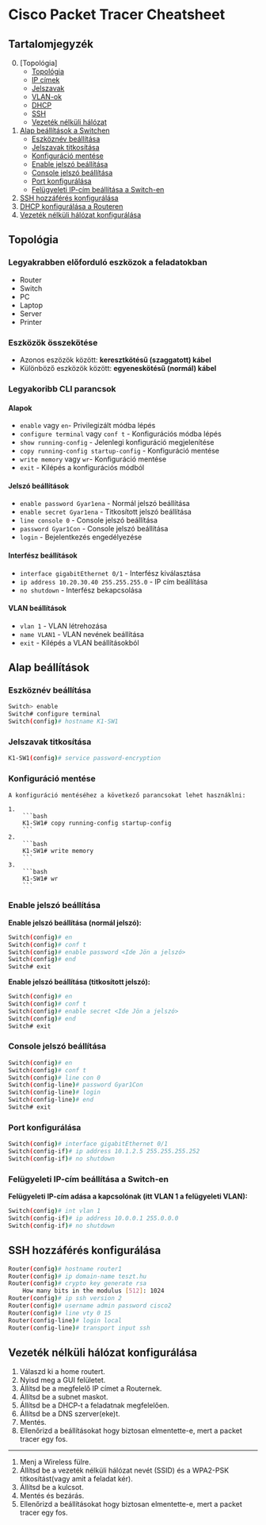 # Cisco Packet Tracer Cheatsheet

## Tartalomjegyzék
0. [Topológia]
    - [Topológia](#topológia)
    - [IP címek](#ip-címek)
    - [Jelszavak](#jelszavak)
    - [VLAN-ok](#vlan-ok)
    - [DHCP](#dhcp)
    - [SSH](#ssh)
    - [Vezeték nélküli hálózat](#vezeték-nélküli-hálózat)
1. [Alap beállítások a Switchen](#Alap-beállítások-a-Switchen)
    - [Eszköznév beállítása](#eszköznév-beállítása)
    - [Jelszavak titkosítása](#jelszavak-titkosítása)
    - [Konfiguráció mentése](#konfiguráció-mentése)
    - [Enable jelszó beállítása](#enable-jelszó-beállítása)
    - [Console jelszó beállítása](#console-jelszó-beállítása)
    - [Port konfigurálása](#port-konfigurálása)
    - [Felügyeleti IP-cím beállítása a Switch-en](#felügyeleti-ip-cím-beállítása-a-switch-en)
2. [SSH hozzáférés konfigurálása](#ssh-hozzáférés-konfigurálása)
3. [DHCP konfigurálása a Routeren](#dhcp-konfigurálása-a-routeren)
4. [Vezeték nélküli hálózat konfigurálása](#vezeték-nélküli-hálózat-konfigurálása)


## Topológia

### Legyakrabben előforduló eszközok a feladatokban
- Router
- Switch
- PC
- Laptop
- Server
- Printer

### Eszközök összekötése
- Azonos eszözök között: **keresztkötésű (szaggatott) kábel**
- Különböző eszközök között: **egyeneskötésű (normál) kábel**

### Legyakoribb CLI parancsok

#### Alapok
- `enable` vagy `en`- Privilegizált módba lépés
- `configure terminal` vagy `conf t` - Konfigurációs módba lépés
- `show running-config` - Jelenlegi konfiguráció megjelenítése
- `copy running-config startup-config` - Konfiguráció mentése
- `write memory` vagy `wr`- Konfiguráció mentése
- `exit` - Kilépés a konfigurációs módból

#### Jelszó beállítások
- `enable password Gyar1ena` - Normál jelszó beállítása
- `enable secret Gyar1ena` - Titkosított jelszó beállítása
- `line console 0` - Console jelszó beállítása
- `password Gyar1Con` - Console jelszó beállítása
- `login` - Bejelentkezés engedélyezése


#### Interfész beállítások
- `interface gigabitEthernet 0/1` - Interfész kiválasztása
- `ip address 10.20.30.40 255.255.255.0` - IP cím beállítása
- `no shutdown` - Interfész bekapcsolása

#### VLAN beállítások
- `vlan 1` - VLAN létrehozása
- `name VLAN1` - VLAN nevének beállítása
- `exit` - Kilépés a VLAN beállításokból


## Alap beállítások
### Eszköznév beállítása
```bash
Switch> enable
Switch# configure terminal
Switch(config)# hostname K1-SW1
```

### Jelszavak titkosítása
```bash
K1-SW1(config)# service password-encryption
```

### Konfiguráció mentése
    A konfiguráció mentéséhez a következő parancsokat lehet hasznáklni:

    1. 
        ```bash
        K1-SW1# copy running-config startup-config
        ```
    2. 
        ```bash
        K1-SW1# write memory
        ```
    3. 
        ```bash
        K1-SW1# wr
        ```

### Enable jelszó beállítása
**Enable jelszó beállítása (normál jelszó):**
```bash
Switch(config)# en
Switch(config)# conf t
Switch(config)# enable password <Ide Jön a jelszó>
Switch(config)# end
Switch# exit
```

**Enable jelszó beállítása (titkosított jelszó):**
```bash
Switch(config)# en
Switch(config)# conf t
Switch(config)# enable secret <Ide Jön a jelszó>
Switch(config)# end
Switch# exit
```

### Console jelszó beállítása
```bash
Switch(config)# en
Switch(config)# conf t
Switch(config)# line con 0
Switch(config-line)# password Gyar1Con
Switch(config-line)# login
Switch(config-line)# end
Switch# exit

```

### Port konfigurálása
```bash
Switch(config)# interface gigabitEthernet 0/1
Switch(config-if)# ip address 10.1.2.5 255.255.255.252
Switch(config-if)# no shutdown
```

### Felügyeleti IP-cím beállítása a Switch-en
**Felügyeleti IP-cím adása a kapcsolónak (itt VLAN 1 a felügyeleti VLAN):**
```bash
Switch(config)# int vlan 1
Switch(config-if)# ip address 10.0.0.1 255.0.0.0
Switch(config-if)# no shutdown
```

## SSH hozzáférés konfigurálása
```bash
Router(config)# hostname router1
Router(config)# ip domain-name teszt.hu
Router(config)# crypto key generate rsa
    How many bits in the modulus [512]: 1024
Router(config)# ip ssh version 2
Router(config)# username admin password cisco2
Router(config)# line vty 0 15
Router(config-line)# login local
Router(config-line)# transport input ssh
```

## Vezeték nélküli hálózat konfigurálása
1. Válaszd ki a home routert.
2. Nyisd meg a GUI felületet.
3. Állítsd be a megfelelő IP címet a Routernek.
4. Állítsd be a subnet maskot.
5. Állítsd be a DHCP-t a feladatnak megfelelően.
6. Állítsd be a DNS szerver(eke)t.
6. Mentés.
7. Ellenőrizd a beállításokat hogy biztosan elmentette-e, mert a packet tracer egy fos.

___________
1. Menj a Wireless fülre.
2. Állítsd be a vezeték nélküli hálózat nevét (SSID) és a WPA2-PSK titkosítást(vagy amit a feladat kér).
3. Állítsd be a kulcsot.
4. Mentés és bezárás.
5. Ellenőrizd a beállításokat hogy biztosan elmentette-e, mert a packet tracer egy fos.